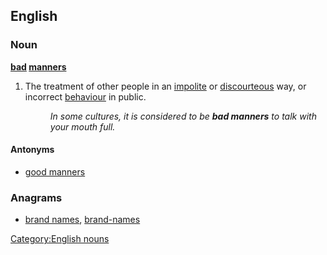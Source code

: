 ==English==

===Noun===
'''[[bad]] [[manners]]''' {{pluralonly}}

# The treatment of other people in an [[impolite]] or [[discourteous]] way, or incorrect [[behaviour]] in public.
#:''In some cultures, it is considered to be '''bad manners''' to talk with your mouth full.''

====Antonyms====
*[[good manners]]

===Anagrams===
* [[brand names#English|brand names]], [[brand-names#English|brand-names]]

[[Category:English nouns]]